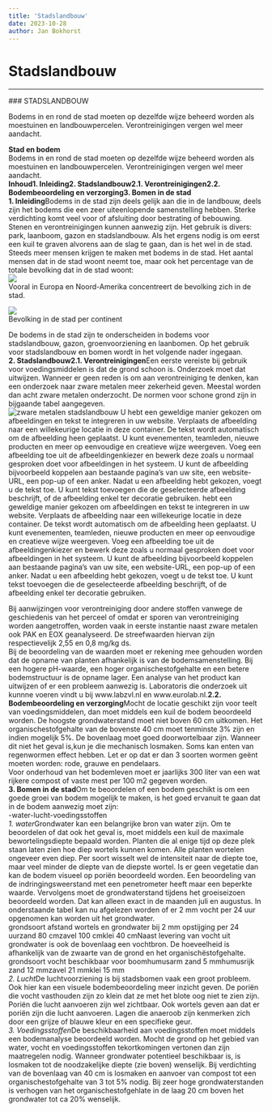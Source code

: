 ```yaml
---
title: 'Stadslandbouw'
date: 2023-10-28
author: Jan Bokhorst
---
```


# Stadslandbouw

---


          
  
  
  

   

 ### STADSLANDBOUW

 Bodems in en rond de stad moeten op dezelfde wijze beheerd worden als moestuinen en landbouwpercelen. Verontreinigingen vergen wel meer aandacht.


   **Stad en bodem**  
Bodems in en rond de stad moeten op dezelfde wijze beheerd worden als moestuinen en landbouwpercelen. Verontreinigingen vergen wel meer aandacht.  
**Inhoud****1. Inleiding****2. Stadslandbouw****2.1. Verontreinigingen****2.2. Bodembeoordeling en verzorging****3. Bomen in de stad**  
**1. Inleiding**Bodems in de stad zijn deels gelijk aan die in de landbouw, deels zijn het bodems die een zeer uiteenlopende samenstelling hebben. Sterke verdichting komt veel voor of afsluiting door bestrating of bebouwing. Stenen en verontreinigingen kunnen aanwezig zijn. Het gebruik is divers: park, laanboom, gazon en stadslandbouw. Als het ergens nodig is om eerst een kuil te graven alvorens aan de slag te gaan, dan is het wel in de stad.  
Steeds meer mensen krijgen te maken met bodems in de stad. Het aantal mensen dat in de stad woont neemt toe, maar ook het percentage van de totale bevolking dat in de stad woont:   
![](../img/bevolking%20stad-1920w.JPG)   
Vooral in Europa en Noord-Amerika concentreert de bevolking zich in de stad.

 

  
![](../img/bevolkingindestad-1920w.jpg)   
Bevolking in de stad per continent

 

De bodems in de stad zijn te onderscheiden in bodems voor stadslandbouw, gazon, groenvoorziening en laanbomen. Op het gebruik voor stadslandbouw en bomen wordt in het volgende nader ingegaan.  
**2. Stadslandbouw****2.1. Verontreinigingen**Een eerste vereiste bij gebruik voor voedingsmiddelen is dat de grond schoon is. Onderzoek moet dat uitwijzen. Wanneer er geen reden is om aan verontreiniging te denken, kan een onderzoek naar zware metalen meer zekerheid geven. Meestal worden dan acht zware metalen onderzocht. De normen voor schone grond zijn in bijgaande tabel aangegeven.   
![zware metalen stadslandbouw](../img/zm-1920w.JPG)   U hebt een geweldige manier gekozen om afbeeldingen en tekst te integreren in uw website. Verplaats de afbeelding naar een willekeurige locatie in deze container. De tekst wordt automatisch om de afbeelding heen geplaatst. U kunt evenementen, teamleden, nieuwe producten en meer op eenvoudige en creatieve wijze weergeven. Voeg een afbeelding toe uit de afbeeldingenkiezer en bewerk deze zoals u normaal gesproken doet voor afbeeldingen in het systeem. U kunt de afbeelding bijvoorbeeld koppelen aan bestaande pagina's van uw site, een website-URL, een pop-up of een anker. Nadat u een afbeelding hebt gekozen, voegt u de tekst toe. U kunt tekst toevoegen die de geselecteerde afbeelding beschrijft, of de afbeelding enkel ter decoratie gebruiken. \nU hebt een geweldige manier gekozen om afbeeldingen en tekst te integreren in uw website. Verplaats de afbeelding naar een willekeurige locatie in deze container. De tekst wordt automatisch om de afbeelding heen geplaatst. U kunt evenementen, teamleden, nieuwe producten en meer op eenvoudige en creatieve wijze weergeven. Voeg een afbeelding toe uit de afbeeldingenkiezer en bewerk deze zoals u normaal gesproken doet voor afbeeldingen in het systeem. U kunt de afbeelding bijvoorbeeld koppelen aan bestaande pagina's van uw site, een website-URL, een pop-up of een anker. Nadat u een afbeelding hebt gekozen, voegt u de tekst toe. U kunt tekst toevoegen die de geselecteerde afbeelding beschrijft, of de afbeelding enkel ter decoratie gebruiken.

Bij aanwijzingen voor verontreiniging door andere stoffen vanwege de geschiedenis van het perceel of omdat er sporen van verontreiniging worden aangetroffen, worden vaak in eerste instantie naast zware metalen ook PAK en EOX geanalyseerd. De streefwaarden hiervan zijn respectievelijk 2,55 en 0,8 mg/kg ds.  
Bij de beoordeling van de waarden moet er rekening mee gehouden worden dat de opname van planten afhankelijk is van de bodemsamenstelling. Bij een hogere pH-waarde, een hoger organischestofgehalte en een betere bodemstructuur is de opname lager. Een analyse van het product kan uitwijzen of er een probleem aanwezig is. Laboratoris die onderzoek uit kunnne voeren vindt u bij www.labzvl.nl en www.eurolab.nl.**2.2. Bodembeoordeling en verzorging**Mocht de locatie geschikt zijn voor teelt van voedingsmiddelen, dan moet middels een kuil de bodem beoordeeld worden. De hoogste grondwaterstand moet niet boven 60 cm uitkomen. Het organischestofgehalte van de bovenste 40 cm moet tenminste 3% zijn en indien mogelijk 5%. De bovenlaag moet goed doorwortelbaar zijn. Wanneer dit niet het geval is,kun je die mechanisch losmaken. Soms kan enten van regenwormen effect hebben. Let er op dat er dan 3 soorten wormen geënt moeten worden: rode, grauwe en pendelaars.  
Voor onderhoud van het bodemleven moet er jaarlijks 300 liter van een wat rijkere compost of vaste mest per 100 m2 gegeven worden.  
**3. Bomen in de stad**Om te beoordelen of een bodem geschikt is om een goede groei van bodem mogelijk te maken, is het goed ervanuit te gaan dat in de bodem aanwezig moet zijn:  
-water-lucht-voedingsstoffen  
*1. water*Grondwater kan een belangrijke bron van water zijn. Om te beoordelen of dat ook het geval is, moet middels een kuil de maximale bewortelingsdiepte bepaald worden. Planten die al enige tijd op deze plek staan laten zien hoe diep wortels kunnen komen. Alle planten wortelen ongeveer even diep. Per soort wisselt wel de intensiteit naar de diepte toe, maar veel minder de diepte van de diepste wortel. Is er geen vegetatie dan kan de bodem visueel op poriën beoordeeld worden. Een beoordeling van de indringingsweerstand met een penetrometer heeft maar een beperkte waarde. Vervolgens moet de grondwaterstand tijdens het groeiseizoen beoordeeld worden. Dat kan alleen exact in de maanden juli en augustus. In onderstaande tabel kan nu afgelezen worden of er 2 mm vocht per 24 uur opgenomen kan worden uit het grondwater.  
grondsoort afstand wortels en grondwater bij 2 mm opstijging per 24 uurzand 80 cmzavel 100 cmklei 40 cmNaast levering van vocht uit grondwater is ook de bovenlaag een vochtbron. De hoeveelheid is afhankelijk van de zwaarte van de grond en het organischëstofgehalte.  
grondsoort vocht beschikbaar voor boomhumusarm zand 5 mmhumusrijk zand 12 mmzavel 21 mmklei 15 mm  
*2. Lucht*De luchtvoorziening is bij stadsbomen vaak een groot probleem. Ook hier kan een visuele bodembeoordeling meer inzicht geven. De poriën die vocht vasthouden zijn zo klein dat ze met het blote oog niet te zien zijn. Poriën die lucht aanvoeren zijn wel zichtbaar. Ook wortels geven aan dat er poriën zijn die lucht aanvoeren. Lagen die anaeroob zijn kenmerken zich door een grijze of blauwe kleur en een specifieke geur.  
*3. Voedingsstoffen*De beschikbaarheid aan voedingsstoffen moet middels een bodemanalyse beoordeeld worden. Mocht de grond op het gebied van water, vocht en voedingsstoffen tekortkomingen vertonen dan zijn maatregelen nodig. Wanneer grondwater potentieel beschikbaar is, is losmaken tot de noodzakelijke diepte (zie boven) wenselijk. Bij verdichting van de bovenlaag van 40 cm is losmaken en aanvoer van compost tot een organischestofgehalte van 3 tot 5% nodig. Bij zeer hoge grondwaterstanden is verhogen van het organischestofgehlate in de laag 20 cm boven het grondwater tot ca 20% wenselijk.  
  



